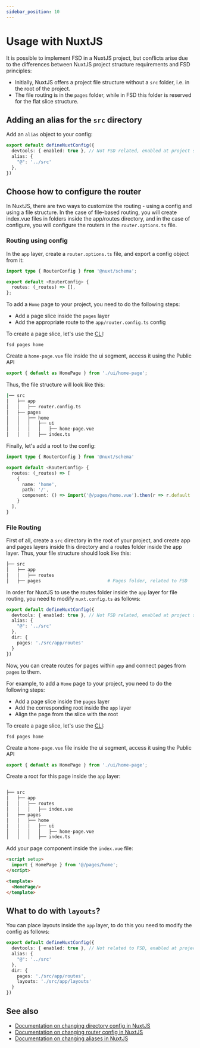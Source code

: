```yaml
---
sidebar_position: 10
---
```

# Usage with NuxtJS

It is possible to implement FSD in a NuxtJS project, but conflicts arise due to the differences between NuxtJS project structure requirements and FSD principles:

- Initially, NuxtJS offers a project file structure without a `src` folder, i.e. in the root of the project.
- The file routing is in the `pages` folder, while in FSD this folder is reserved for the flat slice structure.


## Adding an alias for the `src` directory

Add an `alias` object to your config:
```ts title="nuxt.config.ts"
export default defineNuxtConfig({
  devtools: { enabled: true }, // Not FSD related, enabled at project startup
  alias: {
    "@": '../src'
  },
})
```
## Choose how to configure the router

In NuxtJS, there are two ways to customize the routing - using a config and using a file structure.
In the case of file-based routing, you will create index.vue files in folders inside the app/routes directory, and in the case of configure, you will configure the routers in the `router.options.ts` file.


### Routing using config

In the `app` layer, create a `router.options.ts` file, and export a config object from it:
```ts title="app/router.options.ts"
import type { RouterConfig } from '@nuxt/schema';

export default <RouterConfig> {
  routes: (_routes) => [],
};

```

To add a `Home` page to your project, you need to do the following steps:
- Add a page slice inside the `pages` layer
- Add the appropriate route to the `app/router.config.ts` config


To create a page slice, let's use the [CLI](https://github.com/feature-sliced/cli):

```shell
fsd pages home
```

Create a ``home-page.vue`` file inside the ui segment, access it using the Public API

```ts title="src/pages/home/index.ts"
export { default as HomePage } from './ui/home-page';
```

Thus, the file structure will look like this:
```sh
|── src
│   ├── app
│   │   ├── router.config.ts
│   ├── pages
│   │   ├── home
│   │   │   ├── ui
│   │   │   │   ├── home-page.vue
│   │   │   ├── index.ts
```
Finally, let's add a root to the config:

```ts title="app/router.config.ts"
import type { RouterConfig } from '@nuxt/schema'

export default <RouterConfig> {
  routes: (_routes) => [
    {
      name: 'home',
      path: '/',
      component: () => import('@/pages/home.vue').then(r => r.default || r)
    }
  ],
}
```

### File Routing

First of all, create a `src` directory in the root of your project, and create app and pages layers inside this directory and a routes folder inside the app layer.
Thus, your file structure should look like this:

```sh
├── src
│   ├── app
│   │   ├── routes
│   ├── pages                         # Pages folder, related to FSD
```

In order for NuxtJS to use the routes folder inside the `app` layer for file routing, you need to modify `nuxt.config.ts` as follows:
```ts title="nuxt.config.ts"
export default defineNuxtConfig({
  devtools: { enabled: true }, // Not FSD related, enabled at project startup
  alias: {
    "@": '../src'
  },
  dir: {
    pages: './src/app/routes'
  }
})
```

Now, you can create routes for pages within `app` and connect pages from `pages` to them.

For example, to add a `Home` page to your project, you need to do the following steps:
- Add a page slice inside the `pages` layer
- Add the corresponding root inside the `app` layer
- Align the page from the slice with the root

To create a page slice, let's use the [CLI](https://github.com/feature-sliced/cli):

```shell
fsd pages home
```

Create a ``home-page.vue`` file inside the ui segment, access it using the Public API

```ts title="src/pages/home/index.ts"
export { default as HomePage } from './ui/home-page';
```

Create a root for this page inside the `app` layer:

```sh

├── src
│   ├── app
│   │   ├── routes
│   │   │   ├── index.vue
│   ├── pages
│   │   ├── home
│   │   │   ├── ui
│   │   │   │   ├── home-page.vue
│   │   │   ├── index.ts
```

Add your page component inside the `index.vue` file:

```html title="src/app/routes/index.vue"
<script setup>
  import { HomePage } from '@/pages/home';
</script>

<template>
  <HomePage/>
</template>
```

## What to do with `layouts`?

You can place layouts inside the `app` layer, to do this you need to modify the config as follows:

```ts title="nuxt.config.ts"
export default defineNuxtConfig({
  devtools: { enabled: true }, // Not related to FSD, enabled at project startup
  alias: {
    "@": '../src'
  },
  dir: {
    pages: './src/app/routes',
    layouts: './src/app/layouts'
  }
})
```


## See also

- [Documentation on changing directory config in NuxtJS](https://nuxt.com/docs/api/nuxt-config#dir)
- [Documentation on changing router config in NuxtJS](https://nuxt.com/docs/guide/recipes/custom-routing#router-config)
- [Documentation on changing aliases in NuxtJS](https://nuxt.com/docs/api/nuxt-config#alias)

